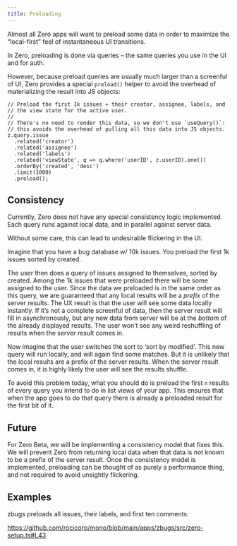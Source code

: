 ```yaml
---
title: Preloading
---
```


Almost all Zero apps will want to preload some data in order to maximize the “local-first” feel of instantaneous UI transitions.

In Zero, preloading is done via queries – the same queries you use in the UI and for auth.

However, because preload queries are usually much larger than a screenful of UI, Zero provides a special `preload()` helper to avoid the overhead of materializing the result into JS objects:

```tsx
// Preload the first 1k issues + their creator, assignee, labels, and
// the view state for the active user.
//
// There's no need to render this data, so we don't use `useQuery()`:
// this avoids the overhead of pulling all this data into JS objects.
z.query.issue
  .related('creator')
  .related('assignee')
  .related('labels')
  .related('viewState', q => q.where('userID', z.userID).one())
  .orderBy('created', 'desc')
  .limit(1000)
  .preload();
```

## Consistency

Currently, Zero does not have any special consistency logic implemented. Each query runs against local data, and in parallel against server data.

Without some care, this can lead to undesirable flickering in the UI.

Imagine that you have a bug database w/ 10k issues. You preload the first 1k issues sorted by created.

The user then does a query of issues assigned to themselves, sorted by created. Among the 1k issues that were preloaded there will be some assigned to the user. Since the data we preloaded is in the same order as this query, we are guaranteed that any local results will be a _prefix_ of the server results. The UX result is that the user will see some data locally instantly. If it’s not a complete screenful of data, then the server result will fill in asynchronously, but any new data from server will be at the _bottom_ of the already displayed results. The user won’t see any weird reshuffling of results when the server result comes in.

Now imagine that the user switches the sort to ‘sort by modified’. This new query will run locally, and will again find some matches. But it is unlikely that the local results are a prefix of the server results. When the server result comes in, it is highly likely the user will see the results shuffle.

To avoid this problem today, what you should do is preload the first `n` results of every query you intend to do in list views of your app. This ensures that when the app goes to do that query there is already a preloaded result for the first bit of it.

## Future

For Zero Beta, we will be implementing a consistency model that fixes this. We will prevent Zero from returning local data when that data is not known to be a prefix of the server result. Once the consistency model is implemented, preloading can be thought of as purely a performance thing, and not required to avoid unsightly flickering.

## Examples

zbugs preloads all issues, their labels, and first ten comments:

https://github.com/rocicorp/mono/blob/main/apps/zbugs/src/zero-setup.ts#L43
